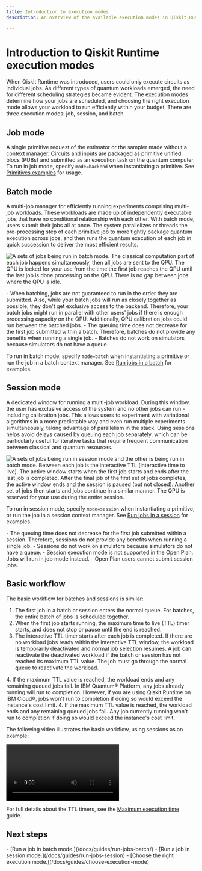 ```yaml
---
title: Introduction to execution modes
description: An overview of the available execution modes in Qiskit Runtime; sessions, batch, and single jobs.

---
```

# Introduction to Qiskit Runtime execution modes

When Qiskit Runtime was introduced, users could only execute circuits as individual jobs. As different types of quantum workloads emerged, the need for different scheduling strategies became evident. The execution modes determine how your jobs are scheduled, and choosing the right execution mode allows your workload to run efficiently within your budget. There are three execution modes: job, session, and batch.

## Job mode

A single primitive request of the estimator or the sampler made without a context manager. Circuits and inputs are packaged as primitive unified blocs (PUBs) and submitted as an execution task on the quantum computer. To run in job mode, specify `mode=backend` when instantiating a primitive. See [Primitives examples](/docs/guides/primitives-examples) for usage.

<span id="batch-mode"></span>
## Batch mode

A multi-job manager for efficiently running experiments comprising multi-job workloads. These workloads are made up of independently executable jobs that have no conditional relationship with each other. With batch mode, users submit their jobs all at once. The system parallelizes or threads the pre-processing step of each primitive job to more tightly package quantum execution across jobs, and then runs the quantum execution of each job in quick succession to deliver the most efficient results.


![A sets of jobs being run in batch mode.  The classical computation part of each job happens simultaneously, then all jobs are sent to the QPU.  The QPU is locked for your use from the time the first job reaches the QPU until the last job is done processing on the QPU.  There is no gap between jobs where the QPU is idle.](/docs/images/guides/execution-modes/batch.svg 'How a batch works')

<Admonition type="note" title="Notes">
    - When batching, jobs are not guaranteed to run in the order they are submitted. Also, while your batch jobs will run as closely together as possible, they don't get exclusive access to the backend. Therefore, your batch jobs might run in parallel with other users' jobs if there is enough processing capacity on the QPU. Additionally, QPU calibration jobs could run between the batched jobs.
    - The queuing time does not decrease for the first job submitted within a batch. Therefore, batches do not provide any benefits when running a single job.
    - Batches do not work on simulators because simulators do not have a queue.
</Admonition>

To run in batch mode, specify `mode=batch` when instantiating a primitive or run the job in a batch context manager. See [Run jobs in a batch](/docs/guides/run-jobs-batch) for examples.

<span id="session-mode"></span>
## Session mode

A dedicated window for running a multi-job workload.  During this window, the user has exclusive access of the system and no other jobs can run - including calibration jobs. This allows users to experiment with variational algorithms in a more predictable way and even run multiple experiments simultaneously, taking advantage of parallelism in the stack. Using sessions helps avoid delays caused by queuing each job separately, which can be particularly useful for iterative tasks that require frequent communication between classical and quantum resources.

![A sets of jobs being run in session mode and the other is being run in batch mode.  Between each job is the interactive TTL (interactive time to live).  The active window starts when the first job starts and ends after the last job is completed. After the final job of the first set of jobs completes, the active window ends and the session is paused (but not closed).  Another set of jobs then starts and jobs continue in a similar manner. The QPU is reserved for your use during the entire session.](/docs/images/guides/execution-modes/session.svg 'How a session works')


To run in session mode, specify `mode=session` when instantiating a primitive, or run the job in a session context manager. See [Run jobs in a session](/docs/guides/run-jobs-session) for examples.

<Admonition type="note" title="Notes">
- The queuing time does not decrease for the first job submitted within a session. Therefore, sessions do not provide any benefits when running a single job.
- Sessions do not work on simulators because simulators do not have a queue.
<LegacyContent>
- Session execution mode is not supported in the Open Plan. Jobs will run in job mode instead.
</LegacyContent>
<CloudContent>
- Open Plan users cannot submit session jobs.
</CloudContent>
</Admonition>

## Basic workflow

The basic workflow for batches and sessions is similar:

1. The first job in a batch or session enters the normal queue. For batches, the entire batch of jobs is scheduled together.
2. When the first job starts running, the maximum time to live (TTL) timer starts, and does not stop or pause until the end is reached.
3. The interactive TTL timer starts after each job is completed.  If there are no workload jobs ready within the interactive TTL window, the workload is temporarily deactivated and normal job selection resumes. A job can reactivate the deactivated workload if the batch or session has not reached its maximum TTL value.
   <Admonition type="note">
   The job must go through the normal queue to reactivate the workload.
   </Admonition>
<LegacyContent>
4. If the maximum TTL value is reached, the workload ends and any remaining queued jobs fail. In IBM Quantum&reg; Platform, any jobs already running will run to completion.  However, if you are using Qiskit Runtime on IBM Cloud&reg;, jobs won't run to completion if doing so would exceed the instance's cost limit.
</LegacyContent>
<CloudContent>
4. If the maximum TTL value is reached, the workload ends and any remaining queued jobs fail. Any job currently running won't run to completion if doing so would exceed the instance's cost limit.
</CloudContent>

The following video illustrates the basic workflow, using sessions as an example:

<video title="A user starts a session job and becomes the priority user.  They submit jobs to the QPU while other users wait. After the prioritized user's session finishes, the next person's jobs can begin processing." className="max-w-auto h-auto" controls>
  <source src="/docs/videos/guides/sessions/demo.mp4" type="video/mp4"></source>
</video>

For full details about the TTL timers, see the [Maximum execution time](/docs/guides/max-execution-time) guide.

## Next steps

<Admonition type="tip" title="Recommendations">
    - [Run a job in batch mode.](/docs/guides/run-jobs-batch/)
    - [Run a job in session mode.](/docs/guides/run-jobs-session)
    - [Choose the right execution mode.](/docs/guides/choose-execution-mode)
</Admonition>